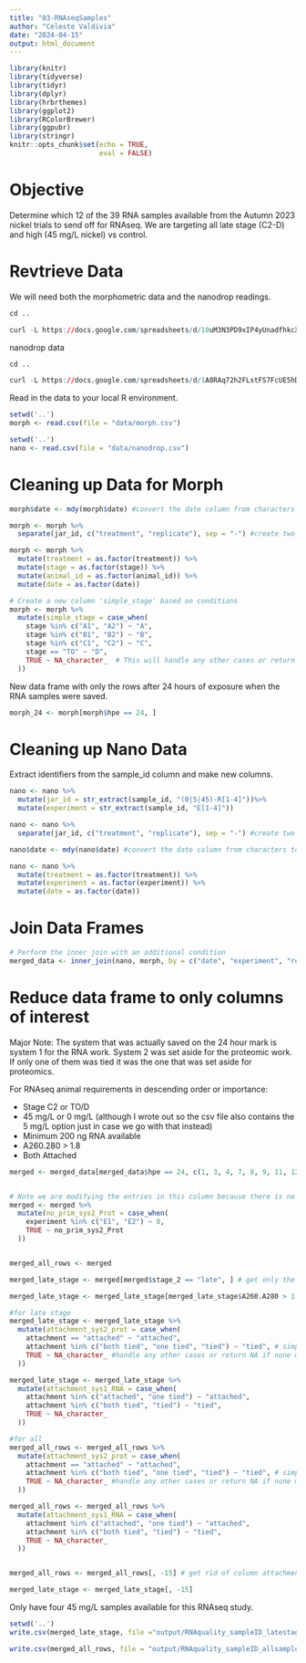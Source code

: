 ```yaml
---
title: "03-RNAseqSamples"
author: "Celeste Valdivia"
date: "2024-04-15"
output: html_document
---
```


```r
library(knitr)
library(tidyverse)
library(tidyr)
library(dplyr)
library(hrbrthemes)
library(ggplot2)
library(RColorBrewer)
library(ggpubr)
library(stringr)
knitr::opts_chunk$set(echo = TRUE,
                      eval = FALSE)
```

# Objective

Determine which 12 of the 39 RNA samples available from the Autumn 2023 nickel trials to send off for RNAseq. We are targeting all late stage (C2-D) and high (45 mg/L nickel) vs control.

# Revtrieve Data
We will need both the morphometric data and the nanodrop readings. 

```r
cd ..

curl -L https://docs.google.com/spreadsheets/d/10uM3N3PD9xIP4yUnadfhkcXa8TPMRMD-adOIKbmkYzY/export?exportFormat=csv | tee data/morph.csv
```

nanodrop data
```r

cd ..

curl -L https://docs.google.com/spreadsheets/d/1A8RAq72h2FLstFS7FcUE5hDpYsaJg9ql0M7iGxuN2xA/export?exportFormat=csv | tee data/nanodrop.csv
```

Read in the data to your local R environment.

```r
setwd('..')
morph <- read.csv(file = "data/morph.csv")  
```

``` r
setwd('..')
nano <- read.csv(file = "data/nanodrop.csv")
```

# Cleaning up Data for Morph

```r
morph$date <- mdy(morph$date) #convert the date column from characters to true date
```

```r
morph <- morph %>%
  separate(jar_id, c("treatment", "replicate"), sep = "-") #create two new columns, treatment and replicate from jar id 
```

```r
morph <- morph %>%
  mutate(treatment = as.factor(treatment)) %>%
  mutate(stage = as.factor(stage)) %>%
  mutate(animal_id = as.factor(animal_id)) %>%
  mutate(date = as.factor(date))
```

```r
# Create a new column 'simple_stage' based on conditions
morph <- morph %>%
  mutate(simple_stage = case_when(
    stage %in% c("A1", "A2") ~ "A",
    stage %in% c("B1", "B2") ~ "B",
    stage %in% c("C1", "C2") ~ "C",
    stage == "TO" ~ "D",
    TRUE ~ NA_character_  # This will handle any other cases or return NA if none match
  ))
```

New data frame with only the rows after 24 hours of exposure when the RNA samples were saved.

```r
morph_24 <- morph[morph$hpe == 24, ]
```



# Cleaning up Nano Data

Extract identifiers from the sample_id column and make new columns.

```r
nano <- nano %>%
  mutate(jar_id = str_extract(sample_id, "(0|5|45)-R[1-4]"))%>%
  mutate(experiment = str_extract(sample_id, "E[1-4]"))
```

```r
nano <- nano %>%
  separate(jar_id, c("treatment", "replicate"), sep = "-") #create two new columns, treatment and replicate from jar id 
```


```r
nano$date <- mdy(nano$date) #convert the date column from characters to true date
```

```r
nano <- nano %>%
  mutate(treatment = as.factor(treatment)) %>%
  mutate(experiment = as.factor(experiment)) %>%
  mutate(date = as.factor(date))
```

# Join Data Frames

```r
# Perform the inner join with an additional condition
merged_data <- inner_join(nano, morph, by = c("date", "experiment", "replicate", "treatment"))
```

# Reduce data frame to only columns of interest
Major Note: The system that was actually saved on the 24 hour mark is system 1 for the RNA work. System 2 was set aside for the proteomic work. If only one of them was tied it was the one that was set aside for proteomics. 

For RNAseq animal requirements in descending order or importance:

-   Stage C2 or TO/D
-   45 mg/L or 0 mg/L (although I wrote out so the csv file also contains the 5 mg/L option just in case we go with that instead)
-   Minimum 200 ng RNA available
-   A260.280 > 1.8
-   Both Attached

```r
merged <- merged_data[merged_data$hpe == 24, c(1, 3, 4, 7, 8, 9, 11, 12, 13, 14, 15, 16, 17, 18, 20)] # get the rows for only the 24 hour mark since that's the day we saved everything in liquid nitrogen


# Note we are modifying the entries in this column because there is no available proteomic samples from E1 or E2 since they were sacraficed for dissections    
merged <- merged %>% 
  mutate(no_prim_sys2_Prot = case_when(
    experiment %in% c("E1", "E2") ~ 0,
    TRUE ~ no_prim_sys2_Prot
  ))


merged_all_rows <- merged

merged_late_stage <- merged[merged$stage_2 == "late", ] # get only the rows with animals in the late stage (C2 or D)

merged_late_stage <- merged_late_stage[merged_late_stage$A260.A280 > 1.5,] # get only rows where the RNA quality is above 1.5 (although ideally its greater than 1.8, may need to do a clean up step)

#for late stage
merged_late_stage <- merged_late_stage %>%
  mutate(attachment_sys2_prot = case_when(
    attachment == "attached" ~ "attached",
    attachment %in% c("both tied", "one tied", "tied") ~ "tied", # simplify the column attachment so that we know if the system intended for proteomics was attached or tied to the glass slide at freezing
    TRUE ~ NA_character_ #handle any other cases or return NA if none match
  ))

merged_late_stage <- merged_late_stage %>%
  mutate(attachment_sys1_RNA = case_when(
    attachment %in% c("attached", "one tied") ~ "attached",
    attachment %in% c("both tied", "tied") ~ "tied",
    TRUE ~ NA_character_
  ))

#for all
merged_all_rows <- merged_all_rows %>%
  mutate(attachment_sys2_prot = case_when(
    attachment == "attached" ~ "attached",
    attachment %in% c("both tied", "one tied", "tied") ~ "tied", # simplify the column attachment so that we know if the system intended for proteomics was attached or tied to the glass slide at freezing
    TRUE ~ NA_character_ #handle any other cases or return NA if none match
  ))

merged_all_rows <- merged_all_rows %>%
  mutate(attachment_sys1_RNA = case_when(
    attachment %in% c("attached", "one tied") ~ "attached",
    attachment %in% c("both tied", "tied") ~ "tied",
    TRUE ~ NA_character_
  ))


merged_all_rows <- merged_all_rows[, -15] # get rid of column attachment since we have our two new columns specifying attachment for RNA and proteomic intended systems

merged_late_stage <- merged_late_stage[, -15]
```

Only have four 45 mg/L samples available for this RNAseq study.

```r
setwd('..')
write.csv(merged_late_stage, file ="output/RNAquality_sampleID_latestage_RNAseq.csv")

write.csv(merged_all_rows, file = "output/RNAquality_sampleID_allsamples.csv")
```

